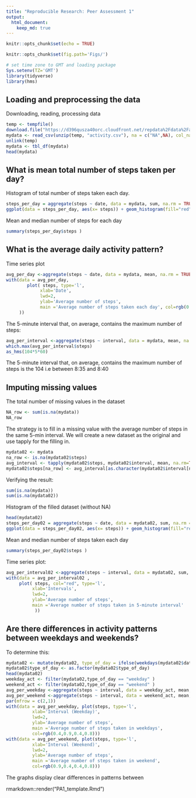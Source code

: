 ```yaml
---
title: "Reproducible Research: Peer Assessment 1"
output: 
  html_document:
    keep_md: true
---
```



```r
knitr::opts_chunk$set(echo = TRUE)
```

```r
knitr::opts_chunk$set(fig.path='Figs/')
```

```r
# set time zone to GMT and loading package
Sys.setenv(TZ='GMT')
library(tidyverse)
library(hms)
```

## Loading and preprocessing the data

Downloading, reading, processing data

```r
temp <- tempfile()
download.file("https://d396qusza40orc.cloudfront.net/repdata%2Fdata%2Factivity.zip",temp)
mydata <- read_csv(unzip(temp, "activity.csv"), na = c("NA",NA), col_names = TRUE  )
unlink(temp)
mydata <- tbl_df(mydata)
head(mydata)
```



## What is mean total number of steps taken per day?


Histogram of total number of steps taken each day.

```r
steps_per_day = aggregate(steps ~ date, data = mydata, sum, na.rm = TRUE)
ggplot(data = steps_per_day, aes(x= steps)) + geom_histogram(fill="red", colour = "white") + theme_bw()
```


Mean and median number of steps for each day

```r
summary(steps_per_day$steps )
```



## What is the average daily activity pattern?

Time series plot

```r
avg_per_day <-aggregate(steps ~ date, data = mydata, mean, na.rm = TRUE)
with(data = avg_per_day, 
        plot( steps, type='l', 
             xlab='Date',
             lwd=2, 
             ylab='Average number of steps',
             main ='Average number of steps taken each day', col=rgb(0.2,0.4,0.6,0.8)
     ))
```


The 5-minute interval that, on average, contains the maximum number of steps:

```r
avg_per_interval <-aggregate(steps ~ interval, data = mydata, mean, na.rm = TRUE)
which.max(avg_per_interval$steps)
as_hms(104*5*60)
```

The 5-minute interval that, on average, contains the maximum number of steps is the 104 i.e between 8:35 and 8:40

## Imputing missing values

The total number of missing values in the dataset

```r
NA_row <- sum(is.na(mydata))
NA_row
```
The strategy is to fill in a missing value with the average number of steps in the same 5-min interval.
We will create a new dataset as the original and use tapply for the filling in.

```r
mydata02 <- mydata
na_row <- is.na(mydata02$steps)
avg_interval <- tapply(mydata02$steps, mydata02$interval, mean, na.rm=TRUE, simplify=TRUE)
mydata02$steps[na_row] <- avg_interval[as.character(mydata02$interval[na_row])]
```


Verifying the result:
```r
sum(is.na(mydata))
sum(is.na(mydata02))
```

Histogram of the filled dataset (without NA)

```r
head(mydata02)
steps_per_day02 = aggregate(steps ~ date, data = mydata02, sum, na.rm = TRUE)
ggplot(data = steps_per_day02, aes(x= steps)) + geom_histogram(fill="red", colour = "white") + theme_bw()
```


Mean and median number of steps taken each day

```r
summary(steps_per_day02$steps )
```

Time series plot:
```r
avg_per_interval02 <-aggregate(steps ~ interval, data = mydata02, sum, na.rm = TRUE)
with(data = avg_per_interval02 , 
     plot( steps, col="red", type='l', 
          xlab='Intervals',
          lwd=2, 
          ylab='Average number of steps',
          main ='Average number of steps taken in 5-minute interval'
           ))
```

## Are there differences in activity patterns between weekdays and weekends?


To determine this:
```r
mydata02 <- mutate(mydata02, type_of_day = ifelse(weekdays(mydata02$date) == "Saturday" | weekdays(mydata02$date) == "Sunday", "weekend", "weekday"))
mydata02$type_of_day <- as.factor(mydata02$type_of_day)
head(mydata02)
weekday_act <- filter(mydata02,type_of_day == "weekday" )
weekend_act <- filter(mydata02,type_of_day == "weekend" )
avg_per_weekday <-aggregate(steps ~ interval, data = weekday_act, mean, na.rm = TRUE)
avg_per_weekend <-aggregate(steps ~ interval, data = weekend_act, mean, na.rm = TRUE)
par(mfrow = c(2,1))
with(data = avg_per_weekday, plot(steps, type='l', 
          xlab='Interval (Weekday)',
          lwd=2, 
          ylab='Average number of steps',
          main ='Average number of steps taken in weekdays',
          col=rgb(0.4,0.9,0.4,0.8)))
with(data = avg_per_weekend, plot(steps, type='l',
          xlab='Interval (Weekend)',
          lwd=2, 
          ylab='Average number of steps',
          main ='Average number of steps taken in weekend', 
          col=rgb(0.9,0.4,0.4,0.8)))
```

The graphs display clear differences in patterns between

rmarkdown::render("PA1_template.Rmd")

